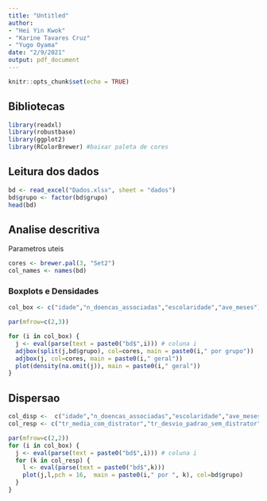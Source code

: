 ```yaml
---
title: "Untitled"
author:
- "Hei Yin Kwok"
- "Karine Tavares Cruz"
- "Yugo Oyama"
date: "2/9/2021"
output: pdf_document
---
```




```r
knitr::opts_chunk$set(echo = TRUE)
```

## Bibliotecas
```r
library(readxl)
library(robustbase)
library(ggplot2)
library(RColorBrewer) #baixar paleta de cores

```


## Leitura dos dados
```r
bd <- read_excel("Dados.xlsx", sheet = "dados")
bd$grupo <- factor(bd$grupo)
head(bd)
```

## Analise descritiva

Parametros uteis
```r
cores <- brewer.pal(3, "Set2")
col_names <- names(bd)

```


### Boxplots e Densidades
```r
col_box <- c("idade","n_doencas_associadas","escolaridade","ave_meses") # colunas que serao feitos boxplots

par(mfrow=c(2,3))

for (i in col_box) {
  j <- eval(parse(text = paste0("bd$",i))) # coluna i
  adjbox(split(j,bd$grupo), col=cores, main = paste0(i," por grupo"))
  adjbox(j, col=cores, main = paste0(i," geral"))
  plot(density(na.omit(j)), main = paste0(i," geral"))
}

```

## Dispersao
```r
col_disp <-  c("idade","n_doencas_associadas","escolaridade","ave_meses") # colunas que serao feitas as densidades
col_resp <- c("tr_media_com_distrator","tr_desvio_padrao_sem_distrator") # colunas com variaveis resposta

par(mfrow=c(2,2))
for (i in col_box) {
  j <- eval(parse(text = paste0("bd$",i))) # coluna i
  for (k in col_resp) {
    l <- eval(parse(text = paste0("bd$",k)))
    plot(j,l,pch = 16,  main = paste0(i," por ", k), col=bd$grupo)  
  }
}
```

